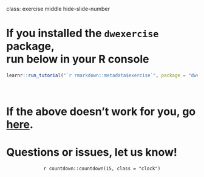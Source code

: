 class: exercise middle hide-slide-number

# <i class="fas fa-code"></i> If you installed the `dwexercise` package, <br> run below in your R console

```r
learnr::run_tutorial("`r rmarkdown::metadata$exercise`", package = "dwexercise")
```

<br>

# <i class="fas fa-link"></i> If the above doesn't work for you, go [here](https://ebsmonash.shinyapps.io/dw-`r rmarkdown::metadata$exercise`).

# <i class="fas fa-question"></i> Questions or issues, let us know!
<center>
`r countdown::countdown(15, class = "clock")`
</center>
